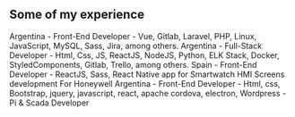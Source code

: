 ## Some of my experience

<ProjectCard title="Aper" link="https://www.aper.com" bg="linear-gradient(to right, #141821 0%, #49C1BA 100%)">
 Argentina - Front-End Developer - 
 Vue, Gitlab, Laravel, PHP, Linux, JavaScript, MySQL, Sass, Jira, among others.
</ProjectCard>

<ProjectCard title="Reputacion Digital" link="https://reputacion.digital/" bg="linear-gradient(to right, #141821 0%, #805AD5 100%)">
Argentina - Full-Stack Developer - Html, Css, JS, ReactJS, NodeJS, Python, ELK Stack, Docker, StyledComponents, Gitlab, Trello, among others.
</ProjectCard>

<ProjectCard title="RTS Group" link="https://www.gruports.com/" bg="linear-gradient(to right, #141821 0%, #E53E3E 100%)">
Spain - Front-End Developer - ReactJS, Sass, React Native app for Smartwatch 
HMI Screens development For Honeywell
</ProjectCard>

<ProjectCard title="RTS Group" link="https://www.gruports.com/" bg="linear-gradient(to right, #141821 0%, #ED8936 100%)">
Argentina - Front-End Developer - Html, css, Bootstrap, jquery, javascript, react, apache cordova, electron, Wordpress - Pi & Scada Developer
</ProjectCard>


